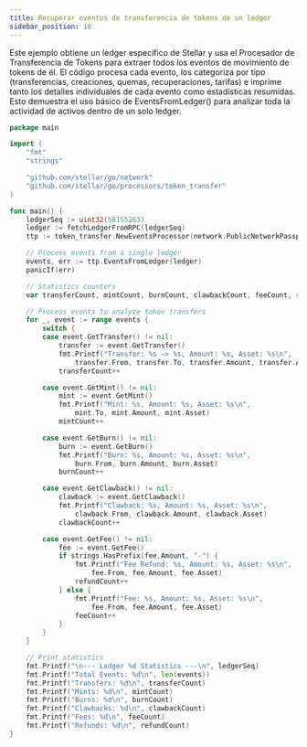 ```yaml
---
title: Recuperar eventos de transferencia de tokens de un ledger
sidebar_position: 10
---
```


Este ejemplo obtiene un ledger específico de Stellar y usa el Procesador de Transferencia de Tokens para extraer todos los eventos de movimiento de tokens de él. El código procesa cada evento, los categoriza por tipo (transferencias, creaciones, quemas, recuperaciones, tarifas) e imprime tanto los detalles individuales de cada evento como estadísticas resumidas. Esto demuestra el uso básico de EventsFromLedger() para analizar toda la actividad de activos dentro de un solo ledger.

<CodeExample>

```go
package main

import (
	"fmt"
	"strings"

	"github.com/stellar/go/network"
	"github.com/stellar/go/processors/token_transfer"
)

func main() {
	ledgerSeq := uint32(58155263)
	ledger := fetchLedgerFromRPC(ledgerSeq)
	ttp := token_transfer.NewEventsProcessor(network.PublicNetworkPassphrase)

	// Process events from a single ledger
	events, err := ttp.EventsFromLedger(ledger)
	panicIf(err)

	// Statistics counters
	var transferCount, mintCount, burnCount, clawbackCount, feeCount, refundCount int

	// Process events to analyze token transfers
	for _, event := range events {
		switch {
		case event.GetTransfer() != nil:
			transfer := event.GetTransfer()
			fmt.Printf("Transfer: %s -> %s, Amount: %s, Asset: %s\n",
				transfer.From, transfer.To, transfer.Amount, transfer.Asset)
			transferCount++

		case event.GetMint() != nil:
			mint := event.GetMint()
			fmt.Printf("Mint: %s, Amount: %s, Asset: %s\n",
				mint.To, mint.Amount, mint.Asset)
			mintCount++

		case event.GetBurn() != nil:
			burn := event.GetBurn()
			fmt.Printf("Burn: %s, Amount: %s, Asset: %s\n",
				burn.From, burn.Amount, burn.Asset)
			burnCount++

		case event.GetClawback() != nil:
			clawback := event.GetClawback()
			fmt.Printf("Clawback: %s, Amount: %s, Asset: %s\n",
				clawback.From, clawback.Amount, clawback.Asset)
			clawbackCount++

		case event.GetFee() != nil:
			fee := event.GetFee()
			if strings.HasPrefix(fee.Amount, "-") {
				fmt.Printf("Fee Refund: %s, Amount: %s, Asset: %s\n",
					fee.From, fee.Amount, fee.Asset)
				refundCount++
			} else {
				fmt.Printf("Fee: %s, Amount: %s, Asset: %s\n",
					fee.From, fee.Amount, fee.Asset)
				feeCount++
			}
		}
	}

	// Print statistics
	fmt.Printf("\n--- Ledger %d Statistics ---\n", ledgerSeq)
	fmt.Printf("Total Events: %d\n", len(events))
	fmt.Printf("Transfers: %d\n", transferCount)
	fmt.Printf("Mints: %d\n", mintCount)
	fmt.Printf("Burns: %d\n", burnCount)
	fmt.Printf("Clawbacks: %d\n", clawbackCount)
	fmt.Printf("Fees: %d\n", feeCount)
	fmt.Printf("Refunds: %d\n", refundCount)
}

```

</CodeExample>
